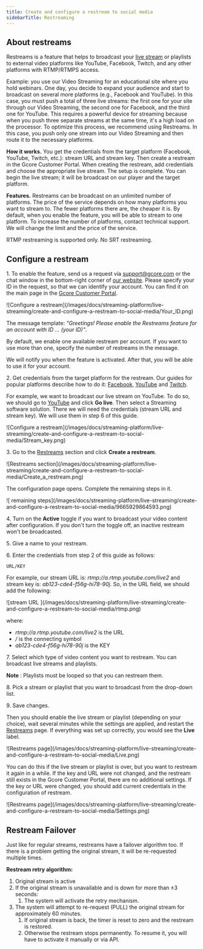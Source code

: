 ---
title: Create and configure a restream to social media
sidebarTitle: Restreaming
---

## About restreams

Restreams is a feature that helps to broadcast your [live stream](/streaming-platform/live-streaming/create-a-live-stream) or playlists to external video platforms like YouTube, Facebook, Twitch, and any other platforms with RTMP/RTMPS access.

Example: you use our Video Streaming for an educational site where you hold webinars. One day, you decide to expand your audience and start to broadcast on several more platforms (e.g., Facebook and YouTube). In this case, you must push a total of three live streams: the first one for your site through our Video Streaming, the second one for Facebook, and the third one for YouTube. This requires a powerful device for streaming because when you push three separate streams at the same time, it's a high load on the processor. To optimize this process, we recommend using Restreams. In this case, you push only one stream into our Video Streaming and then route it to the necessary platforms.

**How it works.** You get the credentials from the target platform (Facebook, YouTube, Twitch, etc.): stream URL and stream key. Then create a restream in the Gcore Customer Portal. When creating the restream, add credentials and choose the appropriate live stream. The setup is complete. You can begin the live stream; it will be broadcast on our player and the target platform.

**Features.** Restreams can be broadcast on an unlimited number of platforms. The price of the service depends on how many platforms you want to stream to. The fewer platforms there are, the cheaper it is. By default, when you enable the feature, you will be able to stream to one platform. To increase the number of platforms, contact technical support. We will change the limit and the price of the service.

<Info>
RTMP restreaming is supported only. No SRT restreaming. 
</Info>


## Configure a restream

1\. To enable the feature, send us a request via [support@gcore.com](mailto:support@gcore.com) or the chat window in the bottom-right corner of [our website](https://gcore.com). Please specify your ID in the request, so that we can identify your account. You can find it on the main page in the [Gcore Customer Portal](https://accounts.gcore.com/reports/dashboard).


<Frame>![Configure a restream](/images/docs/streaming-platform/live-streaming/create-and-configure-a-restream-to-social-media/Your_ID.png)</Frame>



The message template: _"Greetings! Please enable the Restreams feature for an account with ID … (your ID)"_.

By default, we enable one available restream per account. If you want to use more than one, specify the number of restreams in the message.

We will notify you when the feature is activated. After that, you will be able to use it for your account.

2\. Get credentials from the target platform for the restream. Our guides for popular platforms describe how to do it: [Facebook](https://en-gb.facebook.com/help/587160588142067?helpref=faq_content), [YouTube](https://support.google.com/youtube/answer/2907883?hl=en) and [Twitch](https://help.twitch.tv/s/article/twitch-stream-key-faq).

For example, we want to broadcast our live stream on YouTube. To do so, we should go to [YouTube](https://youtube.com) and click **Go live**. Then select a Streaming software solution. There we will need the credentials (stream URL and stream key). We will use them in step 6 of this guide.


<Frame>![Configure a restream](/images/docs/streaming-platform/live-streaming/create-and-configure-a-restream-to-social-media/Stream_key.png)</Frame>



3\. Go to the [Restreams](https://streaming.gcore.com/restreams/list) section and click **Create a restream**.


<Frame>![Restreams section](/images/docs/streaming-platform/live-streaming/create-and-configure-a-restream-to-social-media/Create_a_restream.png)</Frame>



The configuration page opens. Complete the remaining steps in it.


<Frame>![ remaining steps](/images/docs/streaming-platform/live-streaming/create-and-configure-a-restream-to-social-media/9665929864593.png)</Frame>



4\. Turn on the **Active** toggle if you want to broadcast your video content after configuration. If you don't turn the toggle off, an inactive restream won't be broadcasted.

5\. Give a name to your restream.

6\. Enter the credentials from step 2 of this guide as follows:

```
URL/KEY
 ```

For example, our stream URL is: _rtmp://a.rtmp.youtube.com/live2_ and stream key is: _ab123-cde4-f56g-hi78-90j_. So, in the URL field, we should add the following:


<Frame>![stream URL ](/images/docs/streaming-platform/live-streaming/create-and-configure-a-restream-to-social-media/rtmp.png)</Frame>



where:

  * _rtmp://a.rtmp.youtube.com/live2_ is the URL
  * _/_ is the connecting symbol
  * _ab123-cde4-f56g-hi78-90j_ is the KEY



7\. Select which type of video content you want to restream. You can broadcast live streams and playlists.

**Note** : Playlists must be looped so that you can restream them.

8\. Pick a stream or playlist that you want to broadcast from the drop-down list.

9\. Save changes.

Then you should enable the live stream or playlist (depending on your choice), wait several minutes while the settings are applied, and restart the [Restreams](https://streaming.gcore.com/restreams/list) page. If everything was set up correctly, you would see the **Live** label.


<Frame>![Restreams page](/images/docs/streaming-platform/live-streaming/create-and-configure-a-restream-to-social-media/Live.png)</Frame>



You can do this if the live stream or playlist is over, but you want to restream it again in a while. If the key and URL were not changed, and the restream still exists in the Gcore Customer Portal, there are no additional settings. If the key or URL were changed, you should add current credentials in the configuration of restream.


<Frame>![Restreams page](/images/docs/streaming-platform/live-streaming/create-and-configure-a-restream-to-social-media/Settings.png)</Frame>


## Restream Failover

Just like for regular streams, restreams have a failover algorithm too. 
If there is a problem getting the original stream, it will be re-requested multiple times.

**Restream retry algorithm:**

1)  Original stream is active
2)  If the original stream is unavailable and is down for more than ±3 seconds:
    1) The system will activate the retry mechanism.
3)  The system will attempt to re-request (PULL) the original stream for approximately 60 minutes. 
    1) If original stream is back, the timer is reset to zero and the restream is restored. 
    2) Otherwise the restream stops permanently. To resume it, you will have to activate it manually or via API.
